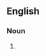 {{also|world-wars}}

==English==

===Noun===
{{head|en|noun plural form}}

# {{plural of|world war|lang=en}}